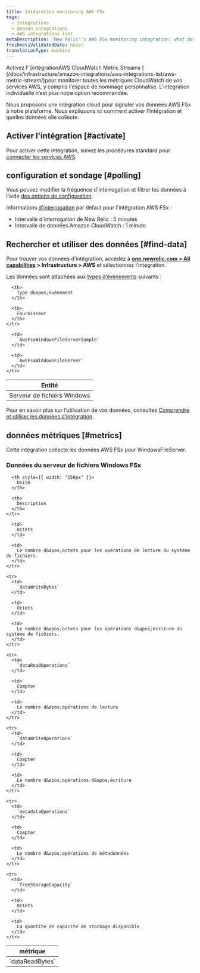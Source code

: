 ```yaml
---
title: Intégration monitoring AWS FSx
tags:
  - Integrations
  - Amazon integrations
  - AWS integrations list
metaDescription: 'New Relic''s AWS FSx monitoring integration: what data it reports, and how to enable it.'
freshnessValidatedDate: never
translationType: machine
---
```


<Callout variant="important">
  Activez l&apos; [intégrationAWS CloudWatch Metric Streams ](/docs/infrastructure/amazon-integrations/aws-integrations-list/aws-metric-stream/)pour monitorer toutes les métriques CloudWatch de vos services AWS, y compris l&apos;espace de nommage personnalisé. L’intégration individuelle n’est plus notre option recommandée.
</Callout>

Nous proposons une intégration cloud pour signaler vos données AWS FSx à notre plateforme. Nous expliquons ici comment activer l&apos;intégration et quelles données elle collecte.

## Activer l&apos;intégration [#activate]

Pour activer cette intégration, suivez les procédures standard pour [connecter les services AWS](/docs/infrastructure/infrastructure-integrations/getting-started/connect-aws-integrations-infrastructure).

## configuration et sondage [#polling]

Vous pouvez modifier la fréquence d&apos;interrogation et filtrer les données à l&apos;aide [des options de configuration](/docs/integrations/new-relic-integrations/getting-started/configure-polling-frequency-data-collection-cloud-integrations).

Informations [d&apos;interrogation](/docs/infrastructure/amazon-integrations/aws-integrations-list/aws-polling-intervals-infrastructure-integrations) par défaut pour l&apos;intégration AWS FSx :

* Intervalle d&apos;interrogation de New Relic : 5 minutes
* Intervalle de données Amazon CloudWatch : 1 minute

## Rechercher et utiliser des données [#find-data]

Pour trouver vos données d’intégration, accédez à <DNT>**[one.newrelic.com &gt; All capabilities](https://one.newrelic.com/all-capabilities) &gt; Infrastructure &gt; AWS**</DNT> et sélectionnez l’intégration.

Les données sont attachées aux [types d’événements](/docs/data-apis/understand-data/new-relic-data-types/#event-data) suivants :

<table>
  <thead>
    <tr>
      <th>
        Entité
      </th>

      <th>
        Type d&apos;événement
      </th>

      <th>
        Fournisseur
      </th>
    </tr>
  </thead>

  <tbody>
    <tr>
      <td>
        Serveur de fichiers Windows
      </td>

      <td>
        `AwsFsxWindowsFileServerSample`
      </td>

      <td>
        `AwsFsxWindowsFileServer`
      </td>
    </tr>
  </tbody>
</table>

Pour en savoir plus sur l’utilisation de vos données, consultez [Comprendre et utiliser les données d’intégration](/docs/infrastructure/integrations/find-use-infrastructure-integration-data).

## données métriques [#metrics]

Cette intégration collecte les données AWS FSx pour WindowsFileServer.

### Données du serveur de fichiers Windows FSx

<table>
  <thead>
    <tr>
      <th style={{ width: "275px" }}>
        métrique
      </th>

      <th style={{ width: "150px" }}>
        Unité
      </th>

      <th>
        Description
      </th>
    </tr>
  </thead>

  <tbody>
    <tr>
      <td>
        `dataReadBytes`
      </td>

      <td>
        Octets
      </td>

      <td>
        Le nombre d&apos;octets pour les opérations de lecture du système de fichiers
      </td>
    </tr>

    <tr>
      <td>
        `dataWriteBytes`
      </td>

      <td>
        Octets
      </td>

      <td>
        Le nombre d&apos;octets pour les opérations d&apos;écriture du système de fichiers.
      </td>
    </tr>

    <tr>
      <td>
        `dataReadOperations`
      </td>

      <td>
        Compter
      </td>

      <td>
        Le nombre d&apos;opérations de lecture
      </td>
    </tr>

    <tr>
      <td>
        `dataWriteOperations`
      </td>

      <td>
        Compter
      </td>

      <td>
        Le nombre d&apos;opérations d&apos;écriture
      </td>
    </tr>

    <tr>
      <td>
        `metadataOperations`
      </td>

      <td>
        Compter
      </td>

      <td>
        Le nombre d&apos;opérations de métadonnées
      </td>
    </tr>

    <tr>
      <td>
        `freeStorageCapacity`
      </td>

      <td>
        Octets
      </td>

      <td>
        La quantité de capacité de stockage disponible
      </td>
    </tr>
  </tbody>
</table>